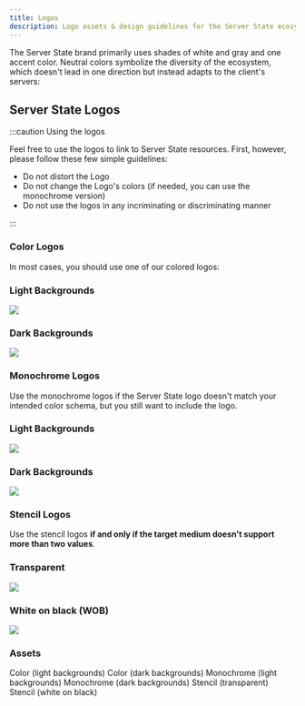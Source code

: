 ```yaml
---
title: Logos
description: Logo assets & design guidelines for the Server State ecosystem
---
```


<!--
Guide
=====

=== When to use this template:
Use this template when you want to explain how to work with a specific technology/concept.

=== When not to use this template:
When
- the article provides a quick explanation of a single concept (use a concept instead)
- the article should be a quick way to look things up (use a reference instead)
- the article focuses on how to solve a particular technical problem (use a tutorial instead)

=== Guide or Tutorial
A tutorial provides a quick, technical "step-by-step" tutorial for a
given problem. Thus, a guide describes less the handling of a specific problem
and more the general interaction of the reader with a given concept.

Example with npm articles:
- "npm": (Concept, explaining what npm is)
- "Installing a dependency with npm" (Tutorial, providing a quick tutorial to
  solve a technical problem)
- "Managing dependencies with npm" (Guide, including both technical knowledge, but
  also best practices and more)

=== Writing tips:
- Write in the present tense
- Use neutral pronouns (they/them instead of he/she and him/her)
- Be respectful to everyone
- Be aware of the potential for cultural misunderstandings
- Guides are more comprehensive than many other article types.
  Feel free to add context and best practices.
- Mention common pitfalls and how not to use something (and why)
-->

<!-- Relevant imports: -->


The Server State brand primarily uses shades of white and gray and one accent
color. Neutral colors symbolize the diversity of the ecosystem, which doesn't
lead in one direction but instead adapts to the client's servers:

## Server State Logos

:::caution Using the logos

Feel free to use the logos to link to Server State resources. First, however,
please follow these few simple guidelines:

- Do not distort the Logo
- Do not change the Logo's colors (if needed, you can use the monochrome
  version)
- Do not use the logos in any incriminating or discriminating manner

:::

### Color Logos

In most cases, you should use one of our colored logos:

<Grid>
	<div style={{ background: '#e3e3e3', color: '#232323', padding: '1em' }}>
		<h3>Light Backgrounds</h3>
		<Image src="/branding/assets/logos/color-light.svg" />
	</div>
	<div style={{ background: '#232323', color: '#e3e3e3', padding: '1em' }}>
		<h3>Dark Backgrounds</h3>
		<Image src="/branding/assets/logos/color-dark.svg" />
	</div>
</Grid>

### Monochrome Logos

Use the monochrome logos if the Server State logo doesn't match your intended
color schema, but you still want to include the logo.

<Grid>
	<div style={{ background: '#e3e3e3', color: '#232323', padding: '1em' }}>
		<h3>Light Backgrounds</h3>
		<Image src="/branding/assets/logos/monochrome-light.svg" />
	</div>
	<div style={{ background: '#232323', color: '#e3e3e3', padding: '1em' }}>
		<h3>Dark Backgrounds</h3>
		<Image src="/branding/assets/logos/monochrome-dark.svg" />
	</div>
</Grid>

### Stencil Logos

Use the stencil logos **if and only if the target medium doesn't support more
than two values**.

<Grid>
	<div style={{ background: '#e3e3e3', color: '#232323', padding: '1em' }}>
		<h3>Transparent</h3>
		<Image src="/branding/assets/logos/stencil-transparent.svg" />
	</div>
	<div style={{ background: '#232323', color: '#e3e3e3', padding: '1em' }}>
		<h3>White on black (WOB)</h3>
		<Image src="/branding/assets/logos/stencil-wob.svg" />
	</div>
</Grid>

### Assets

<Grid>
	<FileDownload file="./assets/logos/color-light.svg">
		Color (light backgrounds)
	</FileDownload>
	<FileDownload file="./assets/logos/color-dark.svg">
		Color (dark backgrounds)
	</FileDownload>
	<FileDownload file="./assets/logos/monochrome-light.svg">
		Monochrome (light backgrounds)
	</FileDownload>
	<FileDownload file="./assets/logos/monochrome-dark.svg">
		Monochrome (dark backgrounds)
	</FileDownload>
	<FileDownload file="./assets/logos/stencil-transparent.svg">
		Stencil (transparent)
	</FileDownload>
	<FileDownload file="./assets/logos/stencil-wob.svg">
		Stencil (white on black)
	</FileDownload>
</Grid>
